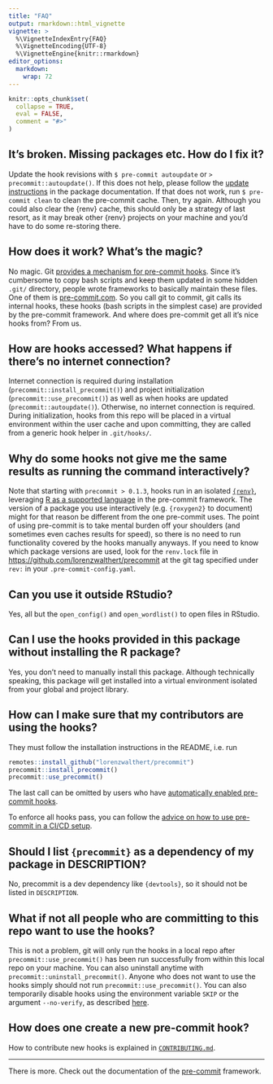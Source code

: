```yaml
---
title: "FAQ"
output: rmarkdown::html_vignette
vignette: >
  %\VignetteIndexEntry{FAQ}
  %\VignetteEncoding{UTF-8}
  %\VignetteEngine{knitr::rmarkdown}
editor_options: 
  markdown: 
    wrap: 72
---
```


```r
knitr::opts_chunk$set(
  collapse = TRUE,
  eval = FALSE,
  comment = "#>"
)
```

## It's broken. Missing packages etc. How do I fix it?

Update the hook revisions with `$ pre-commit autoupdate` or
`> precommit::autoupdate()`. If this does not help, please follow the
[update
instructions](https://lorenzwalthert.github.io/precommit/dev/articles/precommit.html#update)
in the package documentation. If that does not work, run
`$ pre-commit clean` to clean the pre-commit cache. Then, try again.
Although you could also clear the {renv} cache, this should only be a
strategy of last resort, as it may break other {renv} projects on your
machine and you'd have to do some re-storing there.

## How does it work? What's the magic?

No magic. Git [provides a mechanism for pre-commit
hooks](https://git-scm.com/book/en/v2/Customizing-Git-Git-Hooks). Since
it's cumbersome to copy bash scripts and keep them updated in some
hidden `.git/` directory, people wrote frameworks to basically maintain
these files. One of them is [pre-commit.com](https://pre-commit.com). So
you call git to commit, git calls its internal hooks, these hooks (bash
scripts in the simplest case) are provided by the pre-commit framework.
And where does pre-commit get all it's nice hooks from? From us.

## How are hooks accessed? What happens if there's no internet connection?

Internet connection is required during installation
(`precommit::install_precommit()`) and project initialization
(`precommit::use_precommit()`) as well as when hooks are updated
(`precommit::autoupdate()`). Otherwise, no internet connection is
required. During initialization, hooks from this repo will be placed in
a virtual environment within the user cache and upon committing, they
are called from a generic hook helper in `.git/hooks/`.

## Why do some hooks not give me the same results as running the command interactively?

Note that starting with `precommit > 0.1.3`, hooks run in an isolated
[`{renv}`](https://rstudio.github.io/renv/), leveraging [R as a
supported language](https://pre-commit.com/#r) in the pre-commit
framework. The version of a package you use interactively (e.g.
`{roxygen2}` to document) might for that reason be different from the
one pre-commit uses. The point of using pre-commit is to take mental
burden off your shoulders (and sometimes even caches results for speed),
so there is no need to run functionality covered by the hooks manually
anyways. If you need to know which package versions are used, look for
the `renv.lock` file in <https://github.com/lorenzwalthert/precommit> at
the git tag specified under `rev:` in your `.pre-commit-config.yaml`.

## Can you use it outside RStudio?

Yes, all but the `open_config()` and `open_wordlist()` to open files in
RStudio.

## Can I use the hooks provided in this package without installing the R package?

Yes, you don't need to manually install this package. Although
technically speaking, this package will get installed into a virtual
environment isolated from your global and project library.

## How can I make sure that my contributors are using the hooks?

They must follow the installation instructions in the README, i.e. run

```r
remotes::install_github("lorenzwalthert/precommit")
precommit::install_precommit()
precommit::use_precommit()
```

The last call can be omitted by users who have [automatically enabled
pre-commit
hooks](https://pre-commit.com/#automatically-enabling-pre-commit-on-repositories).

To enforce all hooks pass, you can follow the [advice on how to use
pre-commit in a CI/CD
setup](https://pre-commit.com/#usage-in-continuous-integration).

## Should I list `{precommit}` as a dependency of my package in DESCRIPTION?

No, precommit is a dev dependency like `{devtools}`, so it should not be
listed in `DESCRIPTION`.

## What if not all people who are committing to this repo want to use the hooks?

This is not a problem, git will only run the hooks in a local repo after
`precommit::use_precommit()` has been run successfully from within this
local repo on your machine. You can also uninstall anytime with
`precommit::uninstall_precommit()`. Anyone who does not want to use the
hooks simply should not run `precommit::use_precommit()`. You can also
temporarily disable hooks using the environment variable `SKIP` or the
argument `--no-verify`, as described
[here](https://pre-commit.com/#temporarily-disabling-hooks).

## How does one create a new pre-commit hook?

How to contribute new hooks is explained in
[`CONTRIBUTING.md`](https://github.com/lorenzwalthert/precommit/blob/main/CONTRIBUTING.md).

------------------------------------------------------------------------

There is more. Check out the documentation of the
[pre-commit](https://pre-commit.com) framework.
